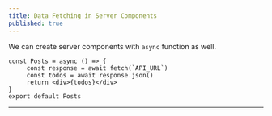```yaml
---
title: Data Fetching in Server Components 
published: true
---
```


We can create server components with `async` function as well.

```tsx
const Posts = async () => {
     const response = await fetch(`API_URL`)
     const todos = await response.json()
     return <div>{todos}</div>
}
export default Posts
```

---